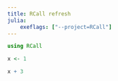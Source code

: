 ```yaml
---
title: RCall refresh
julia:
    exeflags: ["--project=RCall"]
---
```


```julia
using RCall
```

```r
x <- 1
```

```r
x + 3
```
